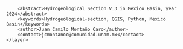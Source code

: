 <?xml version="1.0" encoding="UTF-8"?>
<qgis>
    <layer>
        <title>V_3</title>
        <abstract>Hydrogeological Section V_3 in Mexico Basin, year 2024</abstract>
        <keywords>Hydrogeological-section, QGIS, Python, Mexico Basin</keywords>
        <author>Juan Camilo Montaño Caro</author>
        <contact>jcmontanoc@comunidad.unam.mx</contact>
    </layer>
</qgis>
